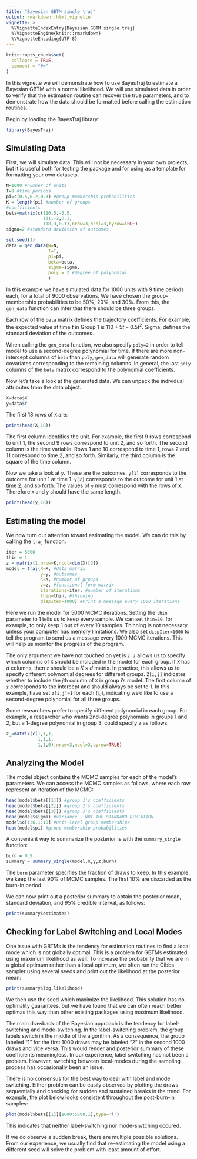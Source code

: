 ```yaml
---
title: "Bayesian GBTM single traj"
output: rmarkdown::html_vignette
vignette: >
  %\VignetteIndexEntry{Bayesian GBTM single traj}
  %\VignetteEngine{knitr::rmarkdown}
  %\VignetteEncoding{UTF-8}
---
```


```r
knitr::opts_chunk$set(
  collapse = TRUE,
  comment = "#>"
)
```

In this vignette we will demonstrate how to use BayesTraj to estimate a Bayesian GBTM with a normal likelihood. We will use simulated data in order to verify that the estimation routine can recover the true parameters, and to demonstrate how the data should be formatted before calling the estimation routines.

Begin by loading the BayesTraj library:
```r
library(BayesTraj)
```

## Simulating Data
First, we will simulate data. This will not be necessary in your own projects, but it is useful both for testing the package and for using as a template for formatting your own datasets.

```r
N=1000 #number of units
T=9 #time periods
pi=c(0.5,0.2,0.3) #group membership probabilities
K = length(pi) #number of groups
#coefficients
beta=matrix(c(110,5,-0.5,
              111,-2,0.1,
              118,3,0.1),nrow=3,ncol=3,byrow=TRUE)
sigma=2 #standard deviation of outcomes

set.seed(1)
data = gen_data(N=N,
                T=T,
                pi=pi,
                beta=beta,
                sigma=sigma,
                poly = 2 #degree of polynomial
                )
```

In this example we have simulated data for 1000 units with 9 time periods each, for a total of 9000 observations. We have chosen the group-membership probabilities to be 50%, 20%, and 30%. From this, the `gen_data` function can infer that there should be three groups.

Each row of the `beta` matrix defines the trajectory coefficients. For example, the expected value at time $t$ in Group 1 is $110+5t-0.5t^2$. Sigma, defines the standard deviation of the outcomes.

When calling the `gen_data` function, we also specify `poly=2` in order to tell model to use a second-degree polynomial for time. If there are more non-intercept columns of `beta` than `poly`, `gen_data` will generate random covariates corresponding to the remaining columns. In general, the last `poly` columns of the `beta` matrix correspond to the polynomial coefficients.

Now let's take a look at the generated data. We can unpack the individual attributes from the data object.

```r
X=data$X
y=data$Y
```

The first 18 rows of `X` are:

```r
print(head(X,18))
```
The first column identifies the unit. For example, the first 9 rows correspond to unit 1, the second 9 rows correspond to unit 2, and so forth. The second column is the time variable. Rows 1 and 10 correspond to time 1, rows 2 and 11 correspond to time 2, and so forth. Similarly, the third column is the square of the time column.

Now we take a look at `y`. These are the outcomes. `y[1]` corresponds to the outcome for unit 1 at time 1. `y[2]` corresponds to the outcome for unit 1 at time 2, and so forth. The values of `y` must correspond with the rows of `X`. Therefore `X` and `y` should have the same length.

```r
print(head(y,18))
```

## Estimating the model
We now turn our attention toward estimating the model. We can do this by calling the `traj` function. 

```r
iter = 5000
thin = 1
z = matrix(1,nrow=K,ncol=dim(X)[2])
model = traj(X=X, #data matrix
             y=y, #outcomes
             K=K, #number of groups
             z=z, #functional form matrix
             iterations=iter, #number of iterations
             thin=thin, #thinning
             dispIter=1000) #Print a message every 1000 iterations
```

Here we run the model for 5000 MCMC iterations. Setting the `thin` parameter to 1 tells us to keep every sample. We can set `thin=10`, for example, to only keep 1 out of every 10 samples. Thinning is not necessary unless your computer has memory limitations. We also set `dispIter=1000` to tell the program to send us a message every 1000 MCMC iterations. This will help us monitor the progress of the program.

The only argument we have not touched on yet is `z`. `z` allows us to specify which columns of `X` should be included in the model for each group. If `X` has $d$ columns, then `z` should be a $K \times d$ matrix.  In practice, this allows us to specify different polynomial degrees for different groups. `Z[i,j]` indicates whether to include the $j$th column of `X` in group i's model. The first column of `z` corresponds to the intercept and should always be set to 1. In this example, have set `z[i,j]=1` for each (i,j), indicating we'd like to use a second-degree polynomial for all three groups.

Some researchers prefer to specify different polynomial in each group. For example, a researcher who wants 2nd-degree polynomials in groups 1 and 2, but a 1-degree polynomial in group 3, could specify z as follows:

```r
z_=matrix(c(1,1,1,
            1,1,1,
            1,1,0),nrow=3,ncol=3,byrow=TRUE)
```

## Analyzing the Model
The model object contains the MCMC samples for each of the model's parameters. We can access the MCMC samples as follows, where each row represent an iteration of the MCMC:

```r
head(model$beta[[1]]) #group 1's coefficients
head(model$beta[[2]]) #group 2's coefficients
head(model$beta[[3]]) #group 3's coefficients
head(model$sigma) #variance - NOT THE STANDARD DEVIATION
model$c[1:6,1:10] #unit-level group memberships
head(model$pi) #group-membership probabilities
```

A conveniant way to summarize the posterior is with the `summary_single` function:

```r
burn = 0.9
summary = summary_single(model,X,y,z,burn)
```
The `burn` parameter specifies the fraction of draws to keep. In this example, we keep the last 90% of MCMC samples. The first 10% are discarded as the burn-in period.

We can now print out a posterior summary to obtain the posterior mean, standard deviation, and 95% credible interval, as follows:

```r
print(summary$estimates)
```
## Checking for Label Switching and Local Modes
One issue with GBTMs is the tendency for estimation routines to find a local mode which is not globally optimal. This is a problem for GBTMs estimated using maximum likelihood as well. To increase the probability that we are in a global optimum rather than a local optimum, we often run the Gibbs sampler using several seeds and print out the likelihood at the posterior mean:
```r
print(summary$log.likelihood)
```
We then use the seed which maximize the likelihood. This solution has no optimality guarantees, but we have found that we can often reach better optimas this way than other existing packages using maximum likelihood.

The main drawback of the Bayesian approach is the tendency for label-switching and mode-switching. In the label-switching problem, the group labels switch in the middle of the algorithm. As a consequence, the group labeled "1" for the first 1000 draws may be labeled "2" in the second 1000 draws and vice versa. This would render and posterior summary of these coefficients meaningless. In our experience, label switching has not been a problem. However, switching between local-modes during the sampling process has occasionally been an issue.

There is no consensus for the best way to deal with label and mode switching. Either problem can be easily observed by plotting the draws sequentially and checking for sudden and sustained breaks in the trend. For example, the plot below looks consistent throughout the post-burn-in samples:

```r
plot(model$beta[[1]][1000:5000,1],type='l')
```

This indicates that neither label-switching nor mode-siwtching occured. 

If we do observe a sudden break, there are multiple possible solutions. From our experience, we usually find that re-estimating the model using a different seed will solve the problem with least amount of effort.
